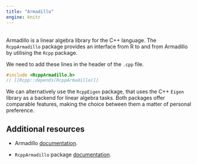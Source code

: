 ```yaml
---
title: "Armadillo"
engine: knitr
---
```


<br>
Armadillo is a linear algebra library for the C++ language. The `RcppArmadillo` package provides an interface from R to and from Armadillo by utilising the `Rcpp` package.

We need to add these lines in the header of the `.cpp` file.
```c
#include <RcppArmadillo.h>
// [[Rcpp::depends(RcppArmadillo)]]
```


We can alternatively use the `RcppEigen` package, that uses the C++ `Eigen` library as a backend for linear algebra tasks. Both packages offer comparable features, making the choice between them a matter of personal preference.

## Additional resources

* Armadillo [documentation](https://arma.sourceforge.net).

* `RcppArmadillo` package [documentation](https://cran.r-project.org/web/packages/RcppArmadillo/index.html).